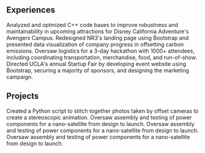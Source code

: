 
## Experiences

<ProjectCard title="Walt Disney Imagineering" bg="linear-gradient(to right, #3399cc 0%, #666666 90%)">
Analyzed and optmized C++ code bases to improve robustness and maintainability in upcoming attractions for Disney California Adventure's Avengers Campus.
</ProjectCard>

<ProjectCard title="NR3" bg="linear-gradient(to right, #CAA817 0%, #CA6665 100%)">
Redesigned NR3's landing page using Bootstrap and presented data visualization of company progress in offsetting carbon emissions.
</ProjectCard>

<ProjectCard title="LA Hacks" link="http://lahacks.com" bg="linear-gradient(to right, #272442 10%, #8266B1 90%)">
Oversaw logistics for a 3-day hackathon with 1000+ attendees, including coordinating transportation, merchandise, food, and run-of-show.
</ProjectCard>

<ProjectCard title="Bruin Entrepreneurs" link="http://bruinentrepreneurs.org/" bg="linear-gradient(to right, #269F81 0%, #EFD15D 100%)">
Directed UCLA's annual Startup Fair by developing event website using Bootstrap, securing a majority of sponsors, and designing the marketing campaign.
</ProjectCard>

## Projects

<ProjectCard title="Parallax 3D" link="https://github.com/estherwli/Parallax-3D" bg="linear-gradient(to right, #D7559F 10%, #36C3CE 90%)">
Created a Python script to stitch together photos taken by offset cameras to create a stereoscopic animation. 
</ProjectCard>

<ProjectCard title="Trader Throws" link="https://github.com/estherwli/trader-throws" bg="linear-gradient(to right, #FAD541 0%, #F599C4 90%)">
Oversaw assembly and testing of power components for a nano-satellite from design to launch.
</ProjectCard>

<ProjectCard title="IRVINE01" bg="linear-gradient(to right, #6EB3FA 0%, #4E4E4E 90%)">
Oversaw assembly and testing of power components for a nano-satellite from design to launch.
</ProjectCard>

<ProjectCard title="Pinstagrad" bg="linear-gradient(to right, #5ADD5F 0%, #FB8C41 90%)">
Oversaw assembly and testing of power components for a nano-satellite from design to launch.
</ProjectCard>